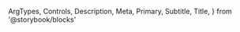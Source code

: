   ArgTypes,
  Controls,
  Description,
  Meta,
  Primary,
  Subtitle,
  Title,
} from '@storybook/blocks'


<Meta of={SelectStories} />

<Title />

<Subtitle />

<Description />

---

## Props

The component accepts the following props:

<ArgTypes />

## Playground

<Primary />

<Controls />

